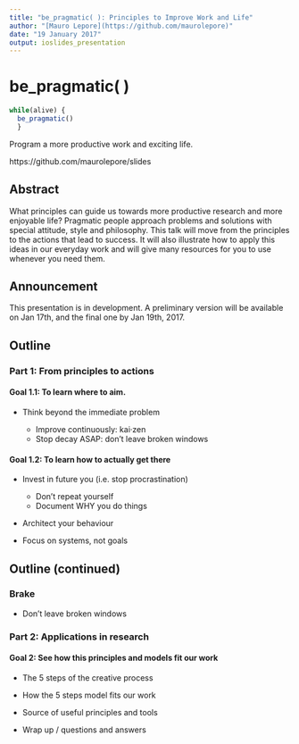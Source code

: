 ```yaml
---
title: "be_pragmatic( ): Principles to Improve Work and Life"
author: "[Mauro Lepore](https://github.com/maurolepore)"
date: "19 January 2017"
output: ioslides_presentation
---
```


# be\_pragmatic( )

```R
while(alive) {
  be_pragmatic()
  }
```
Program a more productive work and exciting life.

https://github.com/maurolepore/slides

## Abstract

What principles can guide us towards more productive research and more enjoyable life? Pragmatic people approach problems and solutions with special attitude, style and philosophy. This talk will move from the principles to the actions that lead to success. It will also illustrate how to apply this ideas in our everyday work and will give many resources for you to use whenever you need them.

## Announcement

This presentation is in development. A preliminary version will be available on Jan 17th, and the final one by Jan 19th, 2017.

##

## Outline

### Part 1: From principles to actions

#### Goal 1.1: To learn where to aim.

- Think beyond the immediate problem

    - Improve continuously: kai·zen
    - Stop decay ASAP: don't leave broken windows

#### Goal 1.2: To learn how to actually get there

- Invest in future you (i.e. stop procrastination)

    - Don't repeat yourself
    - Document WHY you do things

- Architect your behaviour

- Focus on systems, not goals

## Outline (continued)

### Brake

- Don't leave broken windows

### Part 2: Applications in research

#### Goal 2: See how this principles and models fit our work

- The 5 steps of the creative process

- How the 5 steps model fits our work

- Source of useful principles and tools

- Wrap up / questions and answers
